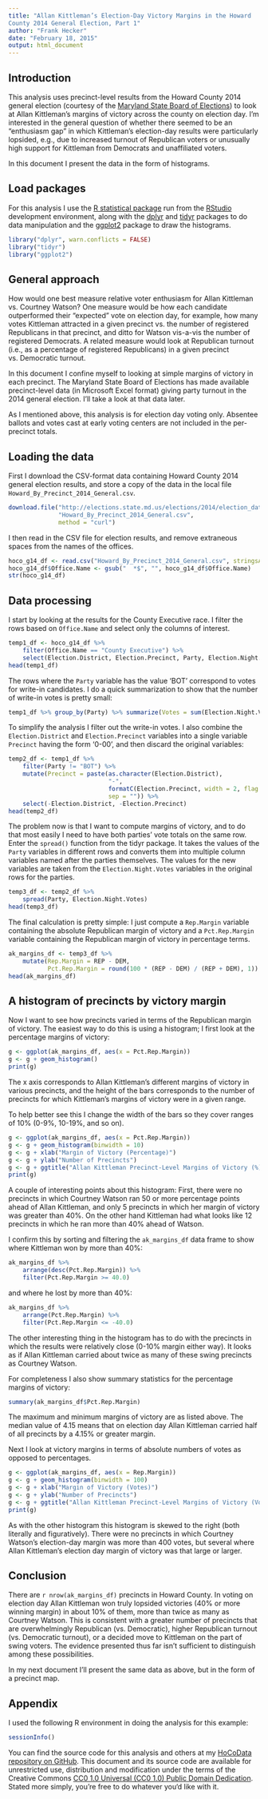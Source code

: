 ```yaml
---
title: "Allan Kittleman’s Election-Day Victory Margins in the Howard
County 2014 General Election, Part 1"
author: "Frank Hecker"
date: "February 18, 2015"
output: html_document
---
```


## Introduction

This analysis uses precinct-level results from the Howard County 2014
general election (courtesy of the [Maryland State Board of
Elections][MSBoE]) to look at Allan Kittleman’s margins of victory
across the county on election day. I’m interested in the general
question of whether there seemed to be an “enthusiasm gap” in which
Kittleman’s election-day results were particularly lopsided, e.g., due
to increased turnout of Republican voters or unusually high support
for Kittleman from Democrats and unaffiliated voters.

[MSBoE]: http://elections.state.md.us/elections/2014/election_data/index.html

In this document I present the data in the form of histograms.

## Load packages

For this analysis I use the [R statistical package][] run from the
[RStudio][] development environment, along with the [dplyr][] and
[tidyr][] packages to do data manipulation and the [ggplot2][] package
to draw the histograms.

[R statistical package]: http://r-project.org
[RStudio]: http://www.rstudio.com/products/rstudio
[dplyr]: http://cran.rstudio.com/web/packages/dplyr/vignettes/introduction.html
[tidyr]: http://blog.rstudio.org/2014/07/22/introducing-tidyr/
[ggplot2]: http://ggplot2.org

```r
library("dplyr", warn.conflicts = FALSE)
library("tidyr")
library("ggplot2")
```

## General approach

How would one best measure relative voter enthusiasm for Allan
Kittleman vs. Courtney Watson? One measure would be how each candidate
outperformed their “expected” vote on election day, for example, how
many votes Kittleman attracted in a given precinct vs. the number of
registered Republicans in that precinct, and ditto for Watson
vis-a-vis the number of registered Democrats. A related measure would
look at Republican turnout (i.e., as a percentage of registered
Republicans) in a given precinct vs. Democratic turnout.

In this document I confine myself to looking at simple margins of
victory in each precinct. The Maryland State Board of Elections has
made available precinct-level data (in Microsoft Excel format) giving
party turnout in the 2014 general election. I’ll take a look at that
data later.

As I mentioned above, this analysis is for election day voting
only. Absentee ballots and votes cast at early voting centers are not
included in the per-precinct totals.

## Loading the data

First I download the CSV-format data containing Howard County 2014
general election results, and store a copy of the data in the local
file `Howard_By_Precinct_2014_General.csv`.

```r
download.file("http://elections.state.md.us/elections/2014/election_data/Howard_By_Precinct_2014_General.csv",
              "Howard_By_Precinct_2014_General.csv",
              method = "curl")
```

I then read in the CSV file for election results, and remove
extraneous spaces from the names of the offices.

```r
hoco_g14_df <- read.csv("Howard_By_Precinct_2014_General.csv", stringsAsFactors = FALSE)
hoco_g14_df$Office.Name <- gsub("  *$", "", hoco_g14_df$Office.Name)
str(hoco_g14_df)
```

## Data processing

I start by looking at the results for the County Executive race. I
filter the rows based on `Office.Name` and select only the columns of
interest.

```r
temp1_df <- hoco_g14_df %>%
    filter(Office.Name == "County Executive") %>%
    select(Election.District, Election.Precinct, Party, Election.Night.Votes)
head(temp1_df)
```

The rows where the `Party` variable has the value ‘BOT’ correspond to
votes for write-in candidates. I do a quick summarization to show that
the number of write-in votes is pretty small:

```r
temp1_df %>% group_by(Party) %>% summarize(Votes = sum(Election.Night.Votes))
```

To simplify the analysis I filter out the write-in votes. I also
combine the `Election.District` and `Election.Precinct` variables into
a single variable `Precinct` having the form ‘0-00’, and then discard
the original variables:

```r
temp2_df <- temp1_df %>%
    filter(Party != "BOT") %>%
    mutate(Precinct = paste(as.character(Election.District),
                            "-",
                            formatC(Election.Precinct, width = 2, flag = 0),
                            sep = "")) %>%
    select(-Election.District, -Election.Precinct)
head(temp2_df)
```

The problem now is that I want to compute margins of victory, and to
do that most easily I need to have both parties’ vote totals on the
same row. Enter the `spread()` function from the tidyr package. It
takes the values of the `Party` variables in different rows and
converts them into multiple column variables named after the parties
themselves. The values for the new variables are taken from the
`Election.Night.Votes` variables in the original rows for the parties.

```r
temp3_df <- temp2_df %>%
    spread(Party, Election.Night.Votes)
head(temp3_df)
```

The final calculation is pretty simple: I just compute a `Rep.Margin`
variable containing the absolute Republican margin of victory and a
`Pct.Rep.Margin` variable containing the Republican margin of victory
in percentage terms.

```r
ak_margins_df <- temp3_df %>%
    mutate(Rep.Margin = REP - DEM,
           Pct.Rep.Margin = round(100 * (REP - DEM) / (REP + DEM), 1))
head(ak_margins_df)
```

## A histogram of precincts by victory margin

Now I want to see how precincts varied in terms of the Republican
margin of victory. The easiest way to do this is using a histogram; I
first look at the percentage margins of victory:

```r
g <- ggplot(ak_margins_df, aes(x = Pct.Rep.Margin))
g <- g + geom_histogram()
print(g)
```

The x axis corresponds to Allan Kittleman’s different margins of
victory in various precincts, and the height of the bars corresponds
to the number of precincts for which Kittleman’s margins of victory
were in a given range.

To help better see this I change the width of the bars so they cover
ranges of 10% (0-9%, 10-19%, and so on).

```r
g <- ggplot(ak_margins_df, aes(x = Pct.Rep.Margin))
g <- g + geom_histogram(binwidth = 10)
g <- g + xlab("Margin of Victory (Percentage)")
g <- g + ylab("Number of Precincts")
g <- g + ggtitle("Allan Kittleman Precinct-Level Margins of Victory (%)")
print(g)
```

A couple of interesting points about this histogram: First, there were
no precincts in which Courtney Watson ran 50 or more percentage points
ahead of Allan Kittleman, and only 5 precincts in which her margin of
victory was greater than 40%. On the other hand Kittleman had what
looks like 12 precincts in which he ran more than 40% ahead of Watson.

I confirm this by sorting and filtering the `ak_margins_df` data frame
to show where Kittleman won by more than 40%:

```r
ak_margins_df %>%
    arrange(desc(Pct.Rep.Margin)) %>%
    filter(Pct.Rep.Margin >= 40.0)
```

and where he lost by more than 40%:

```r
ak_margins_df %>%
    arrange(Pct.Rep.Margin) %>%
    filter(Pct.Rep.Margin <= -40.0)
```

The other interesting thing in the histogram has to do with the
precincts in which the results were relatively close (0-10% margin
either way). It looks as if Allan Kittleman carried about twice as
many of these swing precincts as Courtney Watson.

For completeness I also show summary statistics for the percentage
margins of victory:

```r
summary(ak_margins_df$Pct.Rep.Margin)
```

The maximum and minimum margins of victory are as listed above.  The
median value of 4.15 means that on election day Allan Kittleman
carried half of all precincts by a 4.15% or greater margin.

Next I look at victory margins in terms of absolute numbers of votes
as opposed to percentages.

```r
g <- ggplot(ak_margins_df, aes(x = Rep.Margin))
g <- g + geom_histogram(binwidth = 100)
g <- g + xlab("Margin of Victory (Votes)")
g <- g + ylab("Number of Precincts")
g <- g + ggtitle("Allan Kittleman Precinct-Level Margins of Victory (Votes)")
print(g)
```

As with the other histogram this histogram is skewed to the right
(both literally and figuratively). There were no precincts in which
Courtney Watson’s election-day margin was more than 400 votes, but
several where Allan Kittleman’s election day margin of victory was
that large or larger.

## Conclusion

There are `r nrow(ak_margins_df)` precincts in Howard County.  In
voting on election day Allan Kittleman won truly lopsided victories
(40% or more winning margin) in about 10% of them, more than twice as
many as Courtney Watson. This is consistent with a greater number of
precincts that are overwhelmingly Republican (vs. Democratic), higher
Republican turnout (vs. Democratic turnout), or a decided move to
Kittleman on the part of swing voters. The evidence presented thus far
isn’t sufficient to distinguish among these possibilities.

In my next document I’ll present the same data as above, but in the
form of a precinct map.

## Appendix

I used the following R environment in doing the analysis for this
example:

```r
sessionInfo()
```

You can find the source code for this analysis and others at my
[HoCoData repository on GitHub][hocodata]. This document and its
source code are available for unrestricted use, distribution and
modification under the terms of the Creative Commons [CC0 1.0
Universal (CC0 1.0) Public Domain Dedication][CC0].  Stated more
simply, you’re free to do whatever you‘d like with it.

[hocodata]: https://github.com/frankhecker/hocodata
[CC0]: https://creativecommons.org/publicdomain/zero/1.0/
